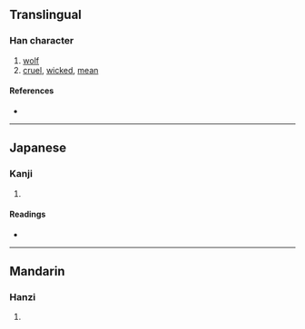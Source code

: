 {{also|豺}}
{{character info/new}}
==Translingual==

===Han character===
{{Han char|rn=94|rad=犬|as=03|sn=6|four=|canj=KHDH|ids=⿰犭才}}

# [[wolf]]
# [[cruel]], [[wicked]], [[mean]]

====References====
* {{Han ref|kx=0706.140|dkj=20248|dj=1119.060|hdz=21333.010|uh=72B2|ud=29362}}

----

==Japanese==

===Kanji===
{{ja-kanji|grade=|rs=犬03}}

# {{defn|lang=ja|sort=犬03}}

====Readings====
* {{ja-readings|on=[[さい]] (sai)|kun=[[やまいぬ]] (yamainu)}}

----

==Mandarin==

===Hanzi===
{{cmn-hanzi|pin=[[cái]] ([[cai2]])|wg=ts'ai<sup>2</sup>}}

# {{defn|lang=cmn|sort=犬03}}